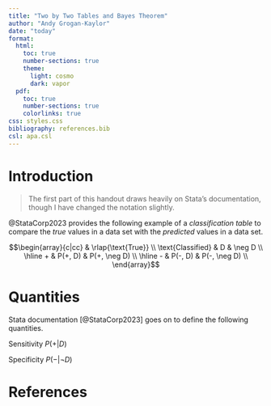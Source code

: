 ```yaml
---
title: "Two by Two Tables and Bayes Theorem"
author: "Andy Grogan-Kaylor"
date: "today"
format:
  html:
    toc: true
    number-sections: true
    theme:
      light: cosmo
      dark: vapor
  pdf:
    toc: true
    number-sections: true
    colorlinks: true
css: styles.css
bibliography: references.bib
csl: apa.csl
---
```


# Introduction

> The first part of this handout draws heavily on Stata's documentation, though I have changed the notation slightly. 

@StataCorp2023 provides the following example of a *classification table* to compare the *true* values in a data set with the *predicted* values in a data set. 

$$\begin{array}{c|cc}
& \rlap{\text{True}} \\
\text{Classified} & D & \neg D \\
\hline
+ & P(+, D) & P(+, \neg D) \\
\hline
- & P(-, D) & P(-, \neg D) \\
\end{array}$$

# Quantities

Stata documentation [@StataCorp2023] goes on to define the following quantities. 

Sensitivity $P(+|D)$ 

Specificity $P(-|\neg D)$

# References

::: {#refs}
:::

